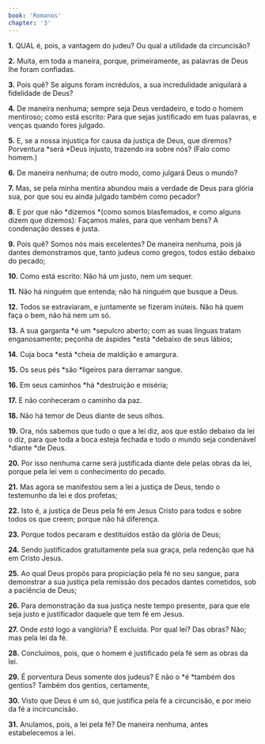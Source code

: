 ```yaml
---
book: 'Romanos'
chapter: '3'
---
```


**1.** QUAL é, pois, a vantagem do judeu? Ou qual a utilidade da circuncisão?

**2.** Muita, em toda a maneira, porque, primeiramente, as palavras de Deus lhe foram confiadas.

**3.** Pois quê? Se alguns foram incrédulos, a sua incredulidade aniquilará a fidelidade de Deus?

**4.** De maneira nenhuma; sempre seja Deus verdadeiro, e todo o homem mentiroso; como está escrito: Para que sejas justificado em tuas palavras, e venças quando fores julgado.

**5.** E, se a nossa injustiça for causa da justiça de Deus, que diremos? Porventura *será *Deus injusto, trazendo ira sobre nós? (Falo como homem.)

**6.** De maneira nenhuma; de outro modo, como julgará Deus o mundo?

**7.** Mas, se pela minha mentira abundou mais a verdade de Deus para glória sua, por que sou eu ainda julgado também como pecador?

**8.** E por que não *dizemos *(como somos blasfemados, e como alguns dizem que dizemos): Façamos males, para que venham bens? A condenação desses é justa.

**9.** Pois quê? Somos nós mais excelentes? De maneira nenhuma, pois já dantes demonstramos que, tanto judeus como gregos, todos estão debaixo do pecado;

**10.** Como está escrito: Não há um justo, nem um sequer.

**11.** Não há ninguém que entenda; não há ninguém que busque a Deus.

**12.** Todos se extraviaram, e juntamente se fizeram inúteis. Não há quem faça o bem, não há nem um só.

**13.** A sua garganta *é um *sepulcro aberto; com as suas línguas tratam enganosamente; peçonha de áspides *está *debaixo de seus lábios;

**14.** Cuja boca *está *cheia de maldição e amargura.

**15.** Os seus pés *são *ligeiros para derramar sangue.

**16.** Em seus caminhos *há *destruição e miséria;

**17.** E não conheceram o caminho da paz.

**18.** Não há temor de Deus diante de seus olhos.

**19.** Ora, nós sabemos que tudo o que a lei diz, aos que estão debaixo da lei o diz, para que toda a boca esteja fechada e todo o mundo seja condenável *diante *de Deus.

**20.** Por isso nenhuma carne será justificada diante dele pelas obras da lei, porque pela lei vem o conhecimento do pecado.

**21.** Mas agora se manifestou sem a lei a justiça de Deus, tendo o testemunho da lei e dos profetas;

**22.** Isto é, a justiça de Deus pela fé em Jesus Cristo para todos e sobre todos os que creem; porque não há diferença.

**23.** Porque todos pecaram e destituídos estão da glória de Deus;

**24.** Sendo justificados gratuitamente pela sua graça, pela redenção que há em Cristo Jesus.

**25.** Ao qual Deus propôs para propiciação pela fé no seu sangue, para demonstrar a sua justiça pela remissão dos pecados dantes cometidos, sob a paciência de Deus;

**26.** Para demonstração da sua justiça neste tempo presente, para que ele seja justo e justificador daquele que tem fé em Jesus.

**27.** Onde *está* logo a vanglória? É excluída. Por qual lei? Das obras? Não; mas pela lei da fé.

**28.** Concluímos, pois, que o homem é justificado pela fé sem as obras da lei.

**29.** É porventura Deus somente dos judeus? E não o *é *também dos gentios? Também dos gentios, certamente,

**30.** Visto que Deus é um só, que justifica pela fé a circuncisão, e por meio da fé a incircuncisão.

**31.** Anulamos, pois, a lei pela fé? De maneira nenhuma, antes estabelecemos a lei.